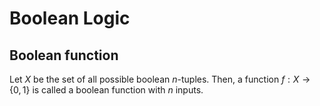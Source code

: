# Boolean Logic

## Boolean function {#sec-boolean_function}
Let $X$ be the set of all possible boolean $n$-tuples. Then, a function $f:X\to \{0, 1\}$ is called a boolean function with $n$ inputs.